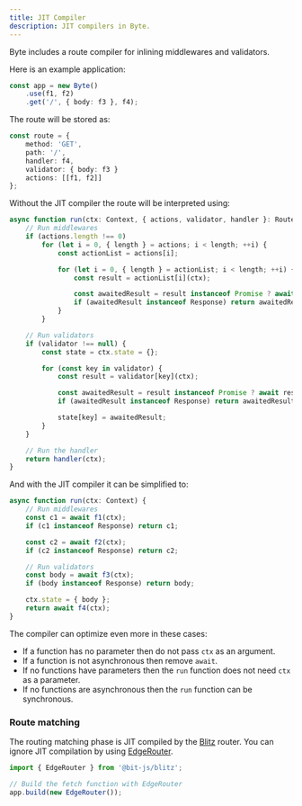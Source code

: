 ```yaml
---
title: JIT Compiler
description: JIT compilers in Byte.
---
```


Byte includes a route compiler for inlining middlewares and validators.

Here is an example application:
```ts
const app = new Byte()
    .use(f1, f2)
    .get('/', { body: f3 }, f4);
```

The route will be stored as:
```ts
const route = {
    method: 'GET',
    path: '/',
    handler: f4,
    validator: { body: f3 }
    actions: [[f1, f2]]
};
```

Without the JIT compiler the route will be interpreted using:
```ts
async function run(ctx: Context, { actions, validator, handler }: Route) {
    // Run middlewares
    if (actions.length !== 0)
        for (let i = 0, { length } = actions; i < length; ++i) {
            const actionList = actions[i];

            for (let i = 0, { length } = actionList; i < length; ++i) {
                const result = actionList[i](ctx);

                const awaitedResult = result instanceof Promise ? await result : result;
                if (awaitedResult instanceof Response) return awaitedResult;
            }
        }

    // Run validators
    if (validator !== null) {
        const state = ctx.state = {};

        for (const key in validator) {
            const result = validator[key](ctx);

            const awaitedResult = result instanceof Promise ? await result : result;
            if (awaitedResult instanceof Response) return awaitedResult;

            state[key] = awaitedResult;
        }
    }

    // Run the handler
    return handler(ctx);
}
```

And with the JIT compiler it can be simplified to:
```ts
async function run(ctx: Context) {
    // Run middlewares
    const c1 = await f1(ctx);
    if (c1 instanceof Response) return c1;

    const c2 = await f2(ctx);
    if (c2 instanceof Response) return c2;

    // Run validators
    const body = await f3(ctx);
    if (body instanceof Response) return body;

    ctx.state = { body };
    return await f4(ctx);
}
```

The compiler can optimize even more in these cases:
- If a function has no parameter then do not pass `ctx` as an argument.
- If a function is not asynchronous then remove `await`.
- If no functions have parameters then the `run` function does not need `ctx` as a parameter.
- If no functions are asynchronous then the `run` function can be synchronous.

### Route matching
The routing matching phase is JIT compiled by the [Blitz](https://www.npmjs.com/package/@bit-js/blitz) router.
You can ignore JIT compilation by using [EdgeRouter](https://www.npmjs.com/package/@bit-js/blitz#edge-router).
```ts
import { EdgeRouter } from '@bit-js/blitz';

// Build the fetch function with EdgeRouter
app.build(new EdgeRouter());
```
